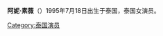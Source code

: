 {{pp-semi-sock|expiry=2022-06-18T13:22:00+00:00|small=yes}}
{{blpunsourced|time=2017-01-29T16:27:02+00:00}}
{{艺人
| 姓名 = 阿妮·素薇
| 类型 = 女演员
| 图片 =
| 图片简介 =
| 外文名 = อนิส สุวิทย์
| 外文 =  อนิส สุวิทย์
| 英文名 = Anis Suwit
| 昵称 = มายด์（Mild）
| 国籍 = {{THA}}
| 出生日期 = {{birth_date_and_age|1995|7|18}}
| 出生地点 = {{flagicon|Thailand}}[[泰国|泰国]]
| 逝世日期 =
| 教育程度 = 
| 逝世地点 =
| 音乐类型 =
| 经纪公司 =
| 语言 = [[泰语|泰语]]
| 职业 = [[演员|演员]]
| 活跃年代 = 
| 网站 = 
}}
'''阿妮·素薇'''（{{lang-th|อนิส สุวิทย์}}）1995年7月18日出生于泰国，泰国女演员。


[[Category:泰国演员|Category:泰国演员]]